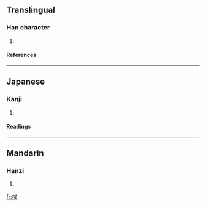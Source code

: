 ==Translingual==
===Han character===
{{Han char|rn=75|rad=木|as=06|sn=10|four=|canj=木戈竹手 (DIHQ)}}
# {{defn|Han|sort=木06}}
====References====
{{Han ref|kx=0526.150|dkj=14784|hdz=21209.020|uh=6859|ud=26713}}

----
==Japanese==
===Kanji===
{{ja-kanji|grade=|rs=木06}}
# {{defn|Japanese}} 
====Readings====
{{ja-readings|on=[[う]] (u), [[ぼう]] (bō)|kun=[[ほこ]] (hoko)}}

----
==Mandarin==
===Hanzi===
{{cmn-hanzi|pin=[[móu]] ([[mou2]]), [[yú]] ([[yu2]])|wg=mou<sup>2</sup>, yü<sup>2</sup>}}
# {{defn|Mandarin}}

[[fr:桙]]